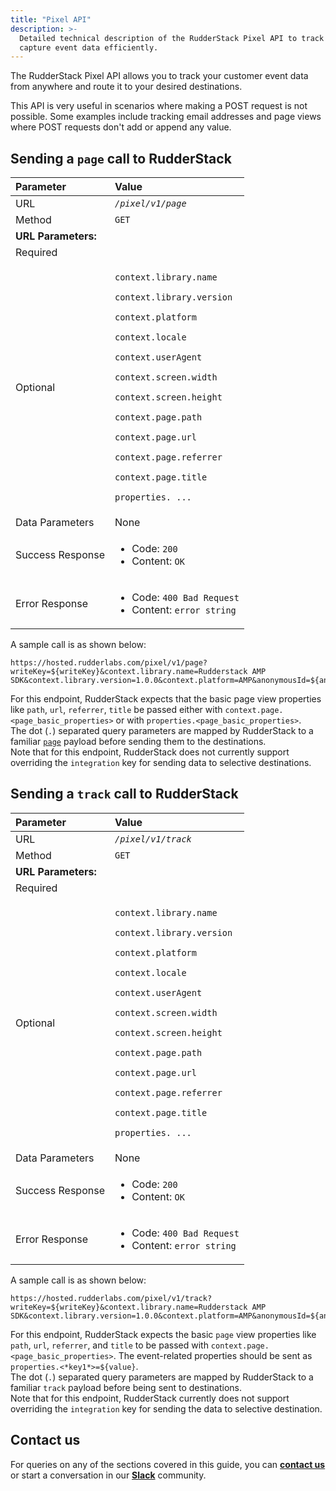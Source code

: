 ```yaml
---
title: "Pixel API"
description: >-
  Detailed technical description of the RudderStack Pixel API to track and
  capture event data efficiently.
---
```


The RudderStack Pixel API allows you to track your customer event data from anywhere and route it to your desired destinations.

This API is very useful in scenarios where making a POST request is not possible. Some examples include tracking email addresses and page views where POST requests don't add or append any value.

## Sending a `page` call to RudderStack

<table>
  <thead>
    <tr>
      <th style="text-align:left">Parameter</th>
      <th style="text-align:left">Value</th>
    </tr>
  </thead>
  <tbody>
    <tr>
      <td style="text-align:left">URL</td>
      <td style="text-align:left">
        <em>
          <code class="inline-code">/pixel/v1/page</code>
        </em>
      </td>
    </tr>
    <tr>
      <td style="text-align:left">Method</td>
      <td style="text-align:left">
        <code class="inline-code">GET</code>
      </td>
    </tr>
    <tr>
      <td style="text-align:left">
        <b>URL Parameters:</b>
      </td>
      <td style="text-align:left"></td>
    </tr>
    <tr>
      <td style="text-align:left">Required</td>
      <td style="text-align:left">
        <p></p>
        <p dangerouslySetInnerHTML={{ __html: "writeKey=${writeKey}" }}></p>
        <p
          dangerouslySetInnerHTML={{ __html: "anonymousId=${anonymousId}" }}
        ></p>
      </td>
    </tr>
    <tr>
      <td style="text-align:left">Optional</td>
      <td style="text-align:left">
        <p></p>
        <p dangerouslySetInnerHTML={{ __html: "userId=${userId}" }}></p>
        <p dangerouslySetInnerHTML={{ __html: "name=${page_name}" }}></p>
        <p>
          <code class="inline-code">context.library.name</code>
        </p>
        <p>
          <code class="inline-code">context.library.version</code>
        </p>
        <p>
          <code class="inline-code">context.platform</code>
        </p>
        <p>
          <code class="inline-code">context.locale</code>
        </p>
        <p>
          <code class="inline-code">context.userAgent</code>
        </p>
        <p>
          <code class="inline-code">context.screen.width</code>
        </p>
        <p>
          <code class="inline-code">context.screen.height</code>
        </p>
        <p>
          <code class="inline-code">context.page.path</code>
        </p>
        <p>
          <code class="inline-code">context.page.url</code>
        </p>
        <p>
          <code class="inline-code">context.page.referrer</code>
        </p>
        <p>
          <code class="inline-code">context.page.title</code>
        </p>
        <p>
          <code
            dangerouslySetInnerHTML={{
              __html: "properties.&lt;*key1*&gt;=${value}",
            }}
          ></code>
        </p>
        <p>
          <code
            dangerouslySetInnerHTML={{
              __html: "properties.&lt;*key2*&gt;=${value}",
            }}
          ></code>
        </p>
        <p>
          <code class="inline-code">properties. ...</code>
        </p>
      </td>
    </tr>
    <tr>
      <td style="text-align:left">Data Parameters</td>
      <td style="text-align:left">None</td>
    </tr>
    <tr>
      <td style="text-align:left">Success Response</td>
      <td style="text-align:left">
        <ul>
          <li>
            Code: <code class="inline-code">200</code>
          </li>
          <li>
            Content: <code class="inline-code">OK</code>
          </li>
        </ul>
      </td>
    </tr>
    <tr>
      <td style="text-align:left">Error Response</td>
      <td style="text-align:left">
        <ul>
          <li>
            Code: <code class="inline-code">400 Bad Request</code>
          </li>
          <li>
            Content: <code class="inline-code">error string</code>
          </li>
        </ul>
      </td>
    </tr>
  </tbody>
</table>

A sample call is as shown below:

```
https://hosted.rudderlabs.com/pixel/v1/page?writeKey=${writeKey}&context.library.name=Rudderstack AMP SDK&context.library.version=1.0.0&context.platform=AMP&anonymousId=${anonymousId}&context.locale=${browserLanguage}&context.userAgent=${userAgent}&context.page.path=${canonicalPath}&context.page.url=${canonicalUrl}&context.page.referrer=${documentReferrer}&context.page.title=${title}&context.screen.width=${screenWidth}&context.screen.height=${screenHeight}&properties.path=${canonicalPath}&properties.url=${canonicalUrl}&properties.referrer=${documentReferrer}&properties.title=${title}&name=${pageName}
```

<div class="warningBlock">
For this endpoint, RudderStack expects that the basic page view properties like <code class="inline-code">path</code>, <code class="inline-code">url</code>, <code class="inline-code">referrer</code>, <code class="inline-code">title</code> be passed either with <code class="inline-code">context.page.&lt;page_basic_properties&gt;</code> or with <code class="inline-code">properties.&lt;page_basic_properties&gt;</code>.
</div>

<div class="infoBlock">
The dot (<code class="inline-code">.</code>) separated query parameters are mapped by RudderStack to a familiar <a href="https://rudderstack.com/docs/api/http-api#71-sample-payload"><code class="inline-code">page</code></a> payload before sending them to the destinations.
</div>

<div class="warningBlock">
Note that for this endpoint, RudderStack does not currently support overriding the <code class="inline-code">integration</code> key for sending data to selective destinations.
</div>

## Sending a `track` call to RudderStack

<table>
  <thead>
    <tr>
      <th style="text-align:left">Parameter</th>
      <th style="text-align:left">Value</th>
    </tr>
  </thead>
  <tbody>
    <tr>
      <td style="text-align:left">URL</td>
      <td style="text-align:left">
        <em>
          <code class="inline-code">/pixel/v1/track</code>
        </em>
      </td>
    </tr>
    <tr>
      <td style="text-align:left">Method</td>
      <td style="text-align:left">
        <code class="inline-code">GET</code>
      </td>
    </tr>
    <tr>
      <td style="text-align:left">
        <b>URL Parameters:</b>
      </td>
      <td style="text-align:left"></td>
    </tr>
    <tr>
      <td style="text-align:left">Required</td>
      <td style="text-align:left">
        <p></p>
        <p dangerouslySetInnerHTML={{ __html: "writeKey=${writeKey}" }}></p>
        <p
          dangerouslySetInnerHTML={{ __html: "anonymousId=${anonymousId}" }}
        ></p>
        <p dangerouslySetInnerHTML={{ __html: "event=${event_name}" }}></p>
      </td>
    </tr>
    <tr>
      <td style="text-align:left">Optional</td>
      <td style="text-align:left">
        <p dangerouslySetInnerHTML={{ __html: "userId=${userId}" }}></p>
        <p>
          <code class="inline-code">context.library.name</code>
        </p>
        <p>
          <code class="inline-code">context.library.version</code>
        </p>
        <p>
          <code class="inline-code">context.platform</code>
        </p>
        <p>
          <code class="inline-code">context.locale</code>
        </p>
        <p>
          <code class="inline-code">context.userAgent</code>
        </p>
        <p>
          <code class="inline-code">context.screen.width</code>
        </p>
        <p>
          <code class="inline-code">context.screen.height</code>
        </p>
        <p>
          <code class="inline-code">context.page.path</code>
        </p>
        <p>
          <code class="inline-code">context.page.url</code>
        </p>
        <p>
          <code class="inline-code">context.page.referrer</code>
        </p>
        <p>
          <code class="inline-code">context.page.title</code>
        </p>
        <p>
          <code
            dangerouslySetInnerHTML={{
              __html: "properties.&lt;*key1*&gt;=${value}",
            }}
          ></code>
        </p>
        <p>
          <code
            dangerouslySetInnerHTML={{
              __html: "properties.&lt;*key2*&gt;=${value}",
            }}
          ></code>
        </p>
        <p>
          <code class="inline-code">properties. ...</code>
        </p>
      </td>
    </tr>
    <tr>
      <td style="text-align:left">Data Parameters</td>
      <td style="text-align:left">None</td>
    </tr>
    <tr>
      <td style="text-align:left">Success Response</td>
      <td style="text-align:left">
        <ul>
          <li>
            Code: <code class="inline-code">200</code>
          </li>
          <li>
            Content: <code class="inline-code">OK</code>
          </li>
        </ul>
      </td>
    </tr>
    <tr>
      <td style="text-align:left">Error Response</td>
      <td style="text-align:left">
        <ul>
          <li>
            Code: <code class="inline-code">400 Bad Request</code>
          </li>
          <li>
            Content: <code class="inline-code">error string</code>
          </li>
        </ul>
      </td>
    </tr>
  </tbody>
</table>

A sample call is as shown below:

```
https://hosted.rudderlabs.com/pixel/v1/track?writeKey=${writeKey}&context.library.name=Rudderstack AMP SDK&context.library.version=1.0.0&context.platform=AMP&anonymousId=${anonymousId}&context.locale=${browserLanguage}&context.userAgent=${userAgent}&context.page.path=${canonicalPath}&context.page.url=${canonicalUrl}&context.page.referrer=${documentReferrer}&context.page.title=${title}&context.screen.width=${screenWidth}&context.screen.height=${screenHeight}&event=${eventName}&properties.key1=value1&properties.key2=value2
```

<div class="warningBlock">
For this endpoint, RudderStack expects the basic <code class="inline-code">page</code> view properties like <code class="inline-code">path</code>, <code class="inline-code">url</code>, <code class="inline-code">referrer</code>, and <code class="inline-code">title</code> to be passed with <code class="inline-code">context.page.&lt;page_basic_properties&gt;</code>. The event-related properties should be sent as <code class="inline-code">properties.&lt;*key1*&gt;=$&#123;value&#125;</code>.
</div>

<div class="infoBlock">
The dot (<code class="inline-code">.</code>) separated query parameters are mapped by RudderStack to a familiar <Link to="/event-spec/standard-events/track/"><code class="inline-code">track</code></Link> payload before being sent to destinations.
</div>

<div class="warningBlock">
Note that for this endpoint, RudderStack currently does not support overriding the <code class="inline-code">integration</code> key for sending the data to selective destination.
</div>

## Contact us

For queries on any of the sections covered in this guide, you can [**contact us**](mailto:%20docs@rudderstack.com) or start a conversation in our [**Slack**](https://rudderstack.com/join-rudderstack-slack-community) community.
